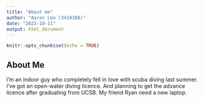 ```yaml
---
title: "About me"
author: "Aaron Lee (3410388)"
date: "2023-10-11"
output: html_document
---
```


```r
knitr::opts_chunk$set(echo = TRUE)
```

## About Me

I'm an indoor guy who completely fell in love with scuba diving last summer. I've got an open-water diving licence. And planning to get the advance licence after graduating from UCSB. My friend Ryan need a new laptop.

